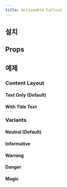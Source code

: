 ```yaml
---
title: Actionable Callout
---
```


<ComponentExample name="actionable-callout-preview" />

## 설치

<Installation name="callout" />

## Props

<AutoTypeTable
  path="./registry/ui/actionable-callout.tsx"
  name="ActionableCalloutProps"
/>

## 예제

### Content Layout

#### Text Only (Default)

<ComponentExample name="actionable-callout-text-only" />

#### With Title Text

<ComponentExample name="actionable-callout-with-title-text" />

### Variants

#### Neutral (Default)

<ComponentExample name="actionable-callout-neutral" />

#### Informative

<ComponentExample name="actionable-callout-informative" />

#### Warning

<ComponentExample name="actionable-callout-warning" />

#### Danger

<ComponentExample name="actionable-callout-danger" />

#### Magic

<ComponentExample name="actionable-callout-magic" />
